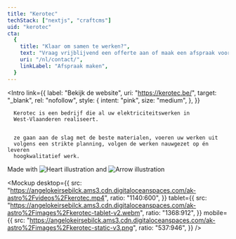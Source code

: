 ```yaml
---
title: "Kerotec"
techStack: ["nextjs", "craftcms"]
uid: "kerotec"
cta:
  {
    title: "Klaar om samen te werken?",
    text: "Vraag vrijblijvend een offerte aan of maak een afspraak voor een gesprek",
    uri: "/nl/contact/",
    linkLabel: "Afspraak maken",
  }
---
```




<Intro
  link={{
    label: "Bekijk de website",
    uri: "https://kerotec.be/",
    target: "_blank",
    rel: "nofollow",
    style: {
      intent: "pink",
      size: "medium",
    },
  }}
>
  <div slot="text">

      Kerotec is een bedrijf die al uw elektriciteitswerken in
      West-Vlaanderen realiseert.


      ze gaan aan de slag met de beste materialen, voeren uw werken uit
      volgens een strikte planning, volgen de werken nauwgezet op én leveren
      hoogkwalitatief werk.

  </div>
  <div slot="rightSide">
    <div class="lg:grid grid-cols-9">
      <div
        class="col-start-3 col-span-7 relative flex flex-col justify-center"
      >
        <div class="inline-flex items-center text-2xl mb-4 relative">
          <span> Made with</span>
          <img src={love} alt="Heart illustration" class="mx-2" />
          and
          <img src={techArrow} alt="Arrow illustration" class="ml-2 transform translate-y-2" />
        </div>
        <div class="flex flex-wrap gap-6 [&_>_svg]:w-auto [&_>_svg]:h-12">
          <TechLogos techName={"nextjs"} />
          <TechLogos techName={"craftcms"} />
        </div>
      </div>
    </div>
  </div>
</Intro>

<Mockup
  desktop={{
    src: "https://angelokeirsebilck.ams3.cdn.digitaloceanspaces.com/ak-astro%2Fvideos%2Fkerotec.mp4",
    ratio: "1140:600",
  }}
  tablet={{
    src: "https://angelokeirsebilck.ams3.cdn.digitaloceanspaces.com/ak-astro%2Fimages%2Fkerotec-tablet-v2.webm",
    ratio: "1368:912",
  }}
  mobile={{
    src: "https://angelokeirsebilck.ams3.cdn.digitaloceanspaces.com/ak-astro%2Fimages%2Fkerotec-static-v3.png",
    ratio: "537:946",
  }}
/>
